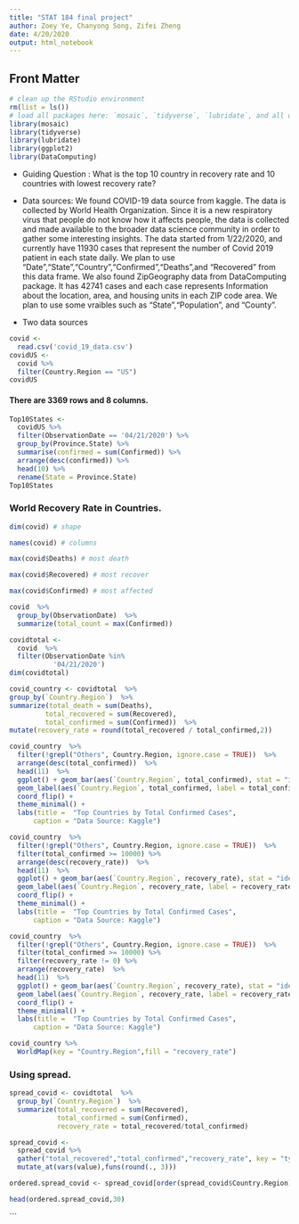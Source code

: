 ```yaml
---
title: "STAT 184 final project"
author: Zoey Ye, Chanyong Song, Zifei Zheng
date: 4/20/2020
output: html_notebook
---
```


## Front Matter

```r
# clean up the RStudio environment 
rm(list = ls())
# load all packages here: `mosaic`, `tidyverse`, `lubridate`, and all others used
library(mosaic)
library(tidyverse)
library(lubridate)
library(ggplot2)
library(DataComputing)
```

* Guiding Question : What is the top 10 country in recovery rate and 10 countries with lowest recovery rate?

* Data sources: 
We found COVID-19 data source from kaggle. The data is collected by World Health Organization. Since it is a new respiratory virus that people do not know how it affects people, the data is collected and made available to the broader data science community in order to gather some interesting insights. The data started from 1/22/2020, and currently have 11930 cases that represent the number of Covid 2019 patient in each state daily. We plan to use "Date","State","Country","Confirmed","Deaths",and "Recovered" from this data frame.
We also found ZipGeography data from DataComputing package. It has 42741 cases and each case represents Information about the location, area, and housing units in each ZIP code area. We plan to use some vraibles such as "State","Population", and "County".


* Two data sources
```r
covid <-
  read.csv('covid_19_data.csv')
covidUS <-
  covid %>%
  filter(Country.Region == "US")
covidUS
```
#### There are 3369 rows and 8 columns.
```r
Top10States <-
  covidUS %>%
  filter(ObservationDate == '04/21/2020') %>%
  group_by(Province.State) %>%
  summarise(confirmed = sum(Confirmed)) %>%
  arrange(desc(confirmed)) %>%
  head(10) %>%
  rename(State = Province.State)
Top10States
```

### World Recovery Rate in Countries.

```r
dim(covid) # shape
```
```r
names(covid) # columns
```

```r
max(covid$Deaths) # most death
```
```r
max(covid$Recovered) # most recover
```
```r
max(covid$Confirmed) # most affected
```
```r
covid  %>% 
  group_by(ObservationDate)  %>% 
  summarize(total_count = max(Confirmed))
```

```r
covidtotal <-
  covid  %>%
  filter(ObservationDate %in%
           '04/21/2020')
dim(covidtotal)
```



```r
covid_country <- covidtotal  %>% 
group_by(`Country.Region`)  %>% 
summarize(total_death = sum(Deaths),
         total_recovered = sum(Recovered),
         total_confirmed = sum(Confirmed))  %>% 
mutate(recovery_rate = round(total_recovered / total_confirmed,2))
```

```r
covid_country  %>% 
  filter(!grepl("Others", Country.Region, ignore.case = TRUE))  %>% 
  arrange(desc(total_confirmed))  %>% 
  head(11)  %>% 
  ggplot() + geom_bar(aes(`Country.Region`, total_confirmed), stat = "identity") +
  geom_label(aes(`Country.Region`, total_confirmed, label = total_confirmed)) +
  coord_flip() +
  theme_minimal() +
  labs(title =  "Top Countries by Total Confirmed Cases",
      caption = "Data Source: Kaggle")
```

```r
covid_country  %>% 
  filter(!grepl("Others", Country.Region, ignore.case = TRUE))  %>% 
  filter(total_confirmed >= 10000) %>%
  arrange(desc(recovery_rate))  %>% 
  head(11)  %>% 
  ggplot() + geom_bar(aes(`Country.Region`, recovery_rate), stat = "identity") +
  geom_label(aes(`Country.Region`, recovery_rate, label = recovery_rate)) +
  coord_flip() +
  theme_minimal() +
  labs(title =  "Top Countries by Total Confirmed Cases",
      caption = "Data Source: Kaggle")
```

```r
covid_country  %>% 
  filter(!grepl("Others", Country.Region, ignore.case = TRUE))  %>% 
  filter(total_confirmed >= 10000) %>%
  filter(recovery_rate != 0) %>%
  arrange(recovery_rate)  %>% 
  head(11)  %>% 
  ggplot() + geom_bar(aes(`Country.Region`, recovery_rate), stat = "identity") +
  geom_label(aes(`Country.Region`, recovery_rate, label = recovery_rate)) +
  coord_flip() +
  theme_minimal() +
  labs(title =  "Top Countries by Total Confirmed Cases",
      caption = "Data Source: Kaggle")
```
```r
covid_country %>%
  WorldMap(key = "Country.Region",fill = "recovery_rate")
```

### Using spread.
```r
spread_covid <- covidtotal  %>% 
  group_by(`Country.Region`)  %>% 
  summarize(total_recovered = sum(Recovered),
            total_confirmed = sum(Confirmed),
            recovery_rate = total_recovered/total_confirmed)

spread_covid <-
  spread_covid %>%
  gather("total_recovered","total_confirmed","recovery_rate", key = "type", value = 'value') %>%
  mutate_at(vars(value),funs(round(., 3)))

ordered.spread_covid <- spread_covid[order(spread_covid$Country.Region),] 

head(ordered.spread_covid,30)
```














```

